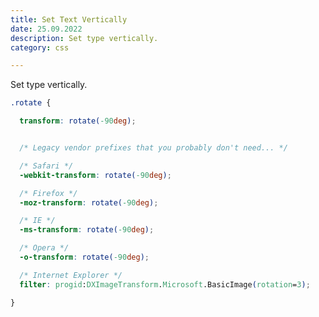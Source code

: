 ```yaml
---
title: Set Text Vertically
date: 25.09.2022
description: Set type vertically.
category: css

---
```

Set type vertically.

```css
.rotate {

  transform: rotate(-90deg);


  /* Legacy vendor prefixes that you probably don't need... */

  /* Safari */
  -webkit-transform: rotate(-90deg);

  /* Firefox */
  -moz-transform: rotate(-90deg);

  /* IE */
  -ms-transform: rotate(-90deg);

  /* Opera */
  -o-transform: rotate(-90deg);

  /* Internet Explorer */
  filter: progid:DXImageTransform.Microsoft.BasicImage(rotation=3);

}

  
```